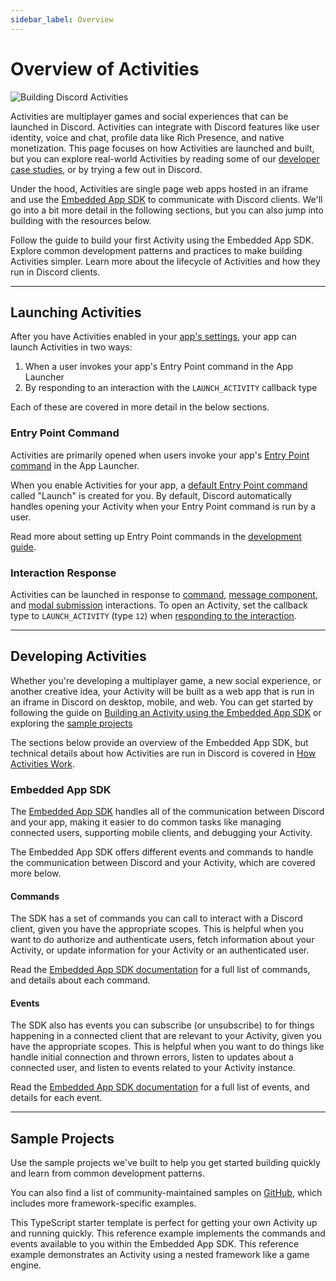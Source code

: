 ```yaml
---
sidebar_label: Overview
---
```


# Overview of Activities

![Building Discord Activities](activities/activities-hero.png)

Activities are multiplayer games and social experiences that can be launched in Discord. Activities can integrate with Discord features like user identity, voice and chat, profile data like Rich Presence, and native monetization. This page focuses on how Activities are launched and built, but you can explore real-world Activities by reading some of our [developer case studies](https://discord.com/build#case-studies), or by trying a few out in Discord.


Under the hood, Activities are single page web apps hosted in an iframe and use the [Embedded App SDK](#DOCS_ACTIVITIES_OVERVIEW/embedded-app-sdk) to communicate with Discord clients. We'll go into a bit more detail in the following sections, but you can also jump into building with the resources below.


<Container>
  <Card title="Build Your First Discord Activity" link="#DOCS_ACTIVITIES_BUILDING_AN_ACTIVITY">
    Follow the guide to build your first Activity using the Embedded App SDK.
  </Card>
  <Card title="Development Patterns" link="#DOCS_ACTIVITIES_DEVELOPMENT_GUIDES">
    Explore common development patterns and practices to make building Activities simpler.
  </Card>
  <Card title="How Activities Work" link="#DOCS_ACTIVITIES_HOW_ACTIVITIES_WORK">
    Learn more about the lifecycle of Activities and how they run in Discord clients.
  </Card>
</Container>

---

## Launching Activities

After you have Activities enabled in your [app's settings](https://discord.com/developers/applications), your app can launch Activities in two ways:
1. When a user invokes your app's Entry Point command in the App Launcher
2. By responding to an interaction with the `LAUNCH_ACTIVITY` callback type

Each of these are covered in more detail in the below sections.

### Entry Point Command

Activities are primarily opened when users invoke your app's [Entry Point command](#DOCS_INTERACTIONS_APPLICATION_COMMANDS/entry-point-commands) in the App Launcher.

When you enable Activities for your app, a [default Entry Point command](#DOCS_INTERACTIONS_APPLICATION_COMMANDS/default-entry-point-command) called "Launch" is created for you. By default, Discord automatically handles opening your Activity when your Entry Point command is run by a user.

Read more about setting up Entry Point commands in the [development guide](#DOCS_ACTIVITIES_DEVELOPMENT_GUIDES/setting-up-an-entry-point-command).

### Interaction Response

Activities can be launched in response to [command](#DOCS_INTERACTIONS_OVERVIEW/commands), [message component](#DOCS_INTERACTIONS_OVERVIEW/message-components), and [modal submission](#DOCS_INTERACTIONS_OVERVIEW/modals) interactions. To open an Activity, set the callback type to `LAUNCH_ACTIVITY` (type `12`) when [responding to the interaction](#DOCS_INTERACTIONS_RECEIVING_AND_RESPONDING/responding-to-an-interaction).

---

## Developing Activities

Whether you're developing a multiplayer game, a new social experience, or another creative idea, your Activity will be built as a web app that is run in an iframe in Discord on desktop, mobile, and web. You can get started by following the guide on [Building an Activity using the Embedded App SDK](#DOCS_ACTIVITIES_BUILDING_AN_ACTIVITY) or exploring the [sample projects](#DOCS_ACTIVITIES_OVERVIEW/sample-projects)

The sections below provide an overview of the Embedded App SDK, but technical details about how Activities are run in Discord is covered in [How Activities Work](#DOCS_ACTIVITIES_HOW_ACTIVITIES_WORK).

### Embedded App SDK

The [Embedded App SDK](#DOCS_DEVELOPER_TOOLS_EMBEDDED_APP_SDK) handles all of the communication between Discord and your app, making it easier to do common tasks like managing connected users, supporting mobile clients, and debugging your Activity. 

The Embedded App SDK offers different events and commands to handle the communication between Discord and your Activity, which are covered more below.

#### Commands

The SDK has a set of commands you can call to interact with a Discord client, given you have the appropriate scopes. This is helpful when you want to do authorize and authenticate users, fetch information about your Activity, or update information for your Activity or an authenticated user.

Read the [Embedded App SDK documentation](#DOCS_DEVELOPER_TOOLS_EMBEDDED_APP_SDK/sdk-commands) for a full list of commands, and details about each command.

#### Events

The SDK also has events you can subscribe (or unsubscribe) to for things happening in a connected client that are relevant to your Activity, given you have the appropriate scopes. This is helpful when you want to do things like handle initial connection and thrown errors, listen to updates about a connected user, and listen to events related to your Activity instance.

Read the [Embedded App SDK documentation](#DOCS_DEVELOPER_TOOLS_EMBEDDED_APP_SDK/sdk-events) for a full list of events, and details for each event.


---

## Sample Projects

Use the sample projects we've built to help you get started building quickly and learn from common development patterns.

You can also find a list of community-maintained samples on [GitHub](https://github.com/discord/embedded-app-sdk-examples?tab=readme-ov-file#community-curated-examples), which includes more framework-specific examples.

<Container>
  <Card title="Discord Activity Starter" link="https://github.com/discord/embedded-app-sdk-examples/tree/main/discord-activity-starter">
    This TypeScript starter template is perfect for getting your own Activity up and running quickly.
  </Card>
  <Card title="Embedded App SDK Playground" link="https://github.com/discord/embedded-app-sdk-examples/tree/main/sdk-playground">
    This reference example implements the commands and events available to you within the Embedded App SDK.
  </Card>
  <Card title="Nested Framework App" link="https://github.com/discord/embedded-app-sdk-examples/tree/main/nested-messages">
    This reference example demonstrates an Activity using a nested framework like a game engine.
  </Card>
</Container>

